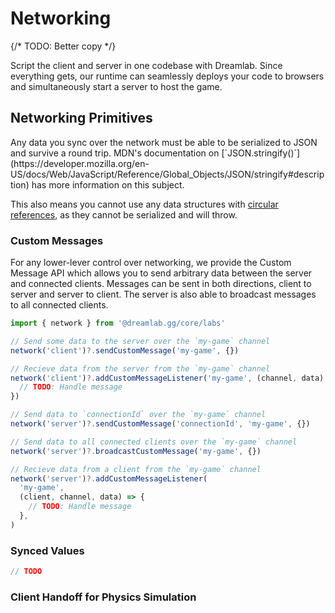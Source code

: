 
# Networking

<UnderConstruction />

{/* TODO: Better copy */}

Script the client and server in one codebase with Dreamlab. Since everything gets, our runtime can seamlessly deploys your code to browsers and simultaneously start a server to host the game.

## Networking Primitives

<Callout type='warning'>
  Any data you sync over the network must be able to be serialized to JSON and
  survive a round trip. MDN's documentation on
  [`JSON.stringify()`](https://developer.mozilla.org/en-US/docs/Web/JavaScript/Reference/Global_Objects/JSON/stringify#description)
  has more information on this subject.

This also means you cannot use any data structures with [circular references](https://developer.mozilla.org/en-US/docs/Web/JavaScript/Reference/Global_Objects/JSON/stringify#issue_with_serializing_circular_references), as they cannot be serialized and will throw.

</Callout>

### Custom Messages

For any lower-lever control over networking, we provide the Custom Message API which allows you to send arbitrary data between the server and connected clients.
Messages can be sent in both directions, client to server and server to client. The server is also able to broadcast messages to all connected clients.

```ts filename="TypeScript" showLineNumbers
import { network } from '@dreamlab.gg/core/labs'

// Send some data to the server over the `my-game` channel
network('client')?.sendCustomMessage('my-game', {})

// Recieve data from the server from the `my-game` channel
network('client')?.addCustomMessageListener('my-game', (channel, data) => {
  // TODO: Handle message
})

// Send data to `connectionId` over the `my-game` channel
network('server')?.sendCustomMessage('connectionId', 'my-game', {})

// Send data to all connected clients over the `my-game` channel
network('server')?.broadcastCustomMessage('my-game', {})

// Recieve data from a client from the `my-game` channel
network('server')?.addCustomMessageListener(
  'my-game',
  (client, channel, data) => {
    // TODO: Handle message
  },
)
```

### Synced Values

```ts filename="TypeScript" showLineNumbers
// TODO
```

### Client Handoff for Physics Simulation
